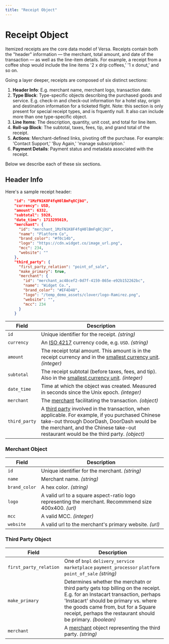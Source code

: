 ```yaml
---
title: "Receipt Object"
---
```


# Receipt Object

Itemized receipts are the core data model of Versa. Receipts contain both the "header" information — the merchant, total amount, and date of the transaction — as well as the line-item details. For example, a receipt from a coffee shop would include the line items '2 x drip coffees,' '1 x donut,' and so on.

Going a layer deeper, receipts are composed of six distinct sections:

1. **Header Info**: E.g. merchant name, merchant logo, transaction date.
2. **Type Block**: Type-specific objects describing the purchased goods and service. E.g. check-in and check-out information for a hotel stay, origin and destination information for a ticketed flight. Note: this section is only present for special receipt types, and is frquently null. It also can include more than one type-specific object.
3. **Line Items**: The description, quantity, unit cost, and total for line item.
4. **Roll-up Block**: The subtotal, taxes, fees, tip, and grand total of the receipt.
5. **Actions**: Merchant-defined links, pivoting off the purchase. For example: 'Contact Support,' 'Buy Again,' 'manage subscription.'
6. **Payment Details**: Payment status and metadata associated with the receipt.

Below we describe each of these six sections.

## Header Info

Here's a sample receipt header:

```json
    "id": "1MzFN1K8F4fqH0lBmFq8CjbU",
    "currency": USD,
    "amount": 6332,
    "subtotal": 5928,
    "date_time": 1713295619,
    "merchant": {
      "id": "merchant_1MzFN1K8F4fqH0lBmFq8CjbU",
      "name": "Platform Co",
      "brand_color": "#f0c14b",
      "logo": "https://cdn.widget.co/image_url.png",
      "mcc": 234,
      "website": ""
    },
    "third_party": {
      "first_party_relation": "point_of_sale",
      "make_primary": true,
      "merchant": {
        "id": "merchant_ac48cef2-0d7f-4159-865e-e92b152262bc",
        "name": "Widget Co.",
        "brand_color": "#EF4D48",
        "logo": "/temp_demo_assets/clover/logo-Ramirez.png",
        "website": "",
        "mcc": 234
      }
    }
```

| Field         | Description                                                                                                                                                                                                                                                  |
| ------------- | ------------------------------------------------------------------------------------------------------------------------------------------------------------------------------------------------------------------------------------------------------------ |
| `id`          | Unique identifier for the receipt. _(string)_                                                                                                                                                                                                                |
| `currency`    | An [ISO 4217](https://www.iso.org/iso-4217-currency-codes.html) currency code, e.g. `USD`. _(string)_                                                                                                                                                        |
| `amount`      | The receipt total amount. This amount is in the receipt currency and in the [smallest currency unit](/definitions#currencies). _(integer)_                                                                                                                   |
| `subtotal`    | The receipt subtotal (before taxes, fees, and tip). Also in the [smallest currency unit](/definitions#currencies). _(integer)_                                                                                                                               |
| `date_time`   | Time at which the object was created. Measured in seconds since the Unix epoch. _(integer)_                                                                                                                                                                  |
| `merchant`    | The [merchant](#merchant-object) facilitating the transaction. _(object)_                                                                                                                                                                                    |
| `third_party` | A [third party](#third-party-object) involved in the transaction, when applicable. For example, if you purchased Chinese take-out through DoorDash, DoorDash would be the merchant, and the Chinese take-out restaurant would be the third party. _(object)_ |

### Merchant Object

| Field         | Description                                                                                           |
| ------------- | ----------------------------------------------------------------------------------------------------- |
| `id`          | Unique identifier for the merchant. _(string)_                                                        |
| `name`        | Merchant name. _(string)_                                                                             |
| `brand_color` | A hex color. _(string)_                                                                               |
| `logo`        | A valid url to a square aspect-ratio logo representing the merchant. Recommmend size 400x400. _(url)_ |
| `mcc`         | A valid MCC. _(integer)_                                                                              |
| `website`     | A valid url to the merchant's primary website. _(url)_                                                |

### Third Party Object

| Field                  | Description                                                                                                                                                                                                                                                             |
| ---------------------- | ----------------------------------------------------------------------------------------------------------------------------------------------------------------------------------------------------------------------------------------------------------------------- |
| `first_party_relation` | One of `bnpl` `delivery_service` `marketplace` `payment_processor` `platform point_of_sale` _(string)_                                                                                                                                                                  |
| `make_primary`         | Determines whether the merchatn or third party gets top billing on the receipt. E.g. for an Instacart transaction, perhaps 'Instacart' should be primary vs. where the goods came from, but for a Square receipt, perhaps the restaurant should be primary. _(boolean)_ |
| `merchant`             | A [merchant](#merchant-object) object representing the third party. _(string)_                                                                                                                                                                                          |
